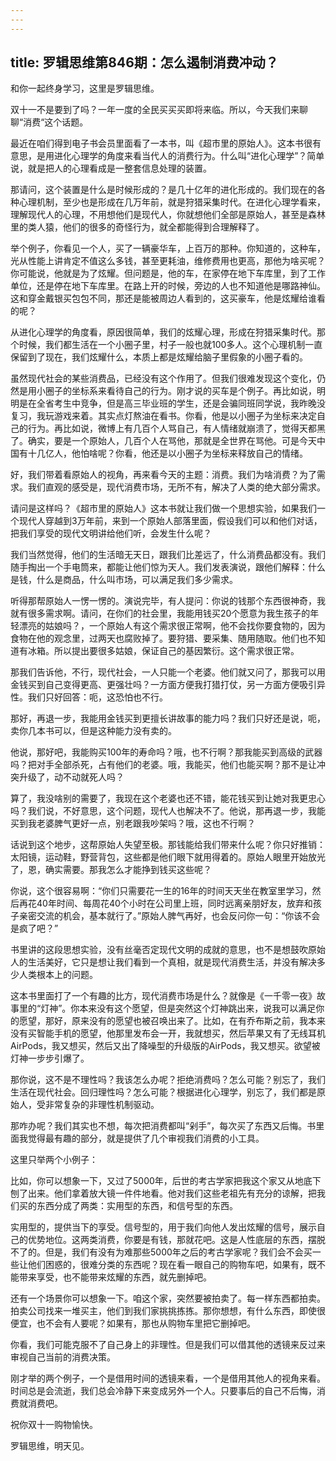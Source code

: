 ```yaml
---
---
---
```

title: 罗辑思维第846期：怎么遏制消费冲动？
---

和你一起终身学习，这里是罗辑思维。

双十一不是要到了吗？一年一度的全民买买买即将来临。所以，今天我们来聊聊“消费“这个话题。

最近在咱们得到电子书会员里面看了一本书，叫《超市里的原始人》。这本书很有意思，是用进化心理学的角度来看当代人的消费行为。什么叫“进化心理学”？简单说，就是把人的心理看成是一整套信息处理的装置。

那请问，这个装置是什么是时候形成的？是几十亿年的进化形成的。我们现在的各种心理机制，至少也是形成在几万年前，就是狩猎采集时代。在进化心理学看来，理解现代人的心理，不用想他们是现代人，你就想他们全部是原始人，甚至是森林里的类人猿，他们的很多的奇怪行为，就全都能得到合理解释了。

举个例子，你看见一个人，买了一辆豪华车，上百万的那种。你知道的，这种车，光从性能上讲肯定不值这么多钱，甚至更耗油，维修费用也更高，那他为啥买呢？你可能说，他就是为了炫耀。但问题是，他的车，在家停在地下车库里，到了工作单位，还是停在地下车库里。在路上开的时候，旁边的人也不知道他是哪路神仙。这和穿金戴银买包包不同，那还是能被周边人看到的，这买豪车，他是炫耀给谁看的呢？

从进化心理学的角度看，原因很简单，我们的炫耀心理，形成在狩猎采集时代。那个时候，我们都生活在一个小圈子里，村子一般也就100多人。这个心理机制一直保留到了现在，我们炫耀什么，本质上都是炫耀给脑子里假象的小圈子看的。

虽然现代社会的某些消费品，已经没有这个作用了。但我们很难发现这个变化，仍然是用小圈子的坐标系来看待自己的行为。刚才说的买车是个例子。再比如说，明明是在全省考生中竞争，但是高三毕业班的学生，还是会骗同班同学说，我昨晚没复习，我玩游戏来着。其实点灯熬油在看书。你看，他是以小圈子为坐标来决定自己的行为。再比如说，微博上有几百个人骂自己，有人情绪就崩溃了，觉得天都黑了。确实，要是一个原始人，几百个人在骂他，那就是全世界在骂他。可是今天中国有十几亿人，他怕啥呢？你看，他还是以小圈子为坐标来释放自己的情绪。

好，我们带着看原始人的视角，再来看今天的主题：消费。我们为啥消费？为了需求。我们直观的感受是，现代消费市场，无所不有，解决了人类的绝大部分需求。

请问是这样吗？《超市里的原始人》这本书就让我们做一个思想实验，如果我们一个现代人穿越到3万年前，来到一个原始人部落里面，假设我们可以和他们对话，把我们享受的现代文明讲给他们听，会发生什么呢？

我们当然觉得，他们的生活暗无天日，跟我们比差远了，什么消费品都没有。我们随手掏出一个手电筒来，都能让他们惊为天人。我们发表演说，跟他们解释：什么是钱，什么是商品，什么叫市场，可以满足我们多少需求。

听得那帮原始人一愣一愣的。演说完毕，有人提问：你说的钱那个东西很神奇，我就有很多需求啊。请问，在你们的社会里，我能用钱买20个愿意为我生孩子的年轻漂亮的姑娘吗？，一个原始人有这个需求很正常啊，他不会找你要食物的，因为食物在他的观念里，过两天也腐败掉了。要狩猎、要采集、随用随取。他们也不知道有冰箱。所以提出要很多姑娘，保证自己的基因繁衍。这个需求很正常。

那我们告诉他，不行，现代社会，一人只能一个老婆。他们就又问了，那我可以用金钱买到自己变得更高、更强壮吗？一方面方便我打猎打仗，另一方面方便吸引异性。我们只好回答：呃，这恐怕也不行。

那好，再退一步，我能用金钱买到更擅长讲故事的能力吗？我们只好还是说，呃，卖你几本书可以，但是这种能力没有卖的。

他说，那好吧，我能购买100年的寿命吗？哦，也不行啊？那我能买到高级的武器吗？把对手全部杀死，占有他们的老婆。哦，我能买，他们也能买啊？那不是让冲突升级了，动不动就死人吗？

算了，我没啥别的需要了，我现在这个老婆也还不错，能花钱买到让她对我更忠心吗？我们说，不好意思，这个问题，现代人也解决不了。他说，那再退一步，我能买到我老婆脾气更好一点，别老跟我吵架吗？哦，这也不行啊？

话说到这个地步，这帮原始人失望至极。那钱能给我们带来什么呢？你只好推销：太阳镜，运动鞋，野营背包，这些都是他们眼下就用得着的。原始人眼里开始放光了，恩，确实需要。那我怎么才能挣到钱买这些呢？

你说，这个很容易啊：“你们只需要花一生的16年的时间天天坐在教室里学习，然后再花40年时间、每周花40个小时在公司里上班，同时远离亲朋好友，放弃和孩子亲密交流的机会，基本就行了。”原始人脾气再好，也会反问你一句：“你该不会是疯了吧？”

书里讲的这段思想实验，没有丝毫否定现代文明的成就的意思，也不是想鼓吹原始人的生活美好，它只是想让我们看到一个真相，就是现代消费生活，并没有解决多少人类根本上的问题。

这本书里面打了一个有趣的比方，现代消费市场是什么？就像是《一千零一夜》故事里的“灯神”。你本来没有这个愿望，但是突然这个灯神跳出来，说我可以满足你的愿望，那好，原来没有的愿望也被召唤出来了。比如，在有乔布斯之前，我本来没有买智能手机的愿望，他那里发布会一开，我就想买，然后苹果又有了无线耳机AirPods，我又想买，然后又出了降噪型的升级版的AirPods，我又想买。欲望被灯神一步步引爆了。

那你说，这不是不理性吗？我该怎么办呢？拒绝消费吗？怎么可能？别忘了，我们生活在现代社会。回归理性吗？怎么可能？根据进化心理学，别忘了，我们都是原始人，受非常复杂的非理性机制驱动。

那咋办呢？我们其实也不想，每次把消费都叫“剁手”，每次买了东西又后悔。书里面我觉得最有趣的部分，就是提供了几个审视我们消费的小工具。

这里只举两个小例子：

比如，你可以想象一下，又过了5000年，后世的考古学家把我这个家又从地底下刨了出来。他们拿着放大镜一件件地看。他对我们这些老祖先有充分的谅解，把我们买的东西分成了两类：实用型的东西，和信号型的东西。

实用型的，提供当下的享受。信号型的，用于我们向他人发出炫耀的信号，展示自己的优势地位。这两类消费，你要是有钱，那就花吧。这是人性底层的东西，摆脱不了的。但是，我们有没有为难那些5000年之后的考古学家呢？我们会不会买一些让他们困惑的，很难分类的东西呢？现在看一眼自己的购物车吧，如果有，既不能带来享受，也不能带来炫耀的东西，就先删掉吧。

还有一个场景你可以想象一下。咱这个家，突然要被拍卖了。每一样东西都拍卖。拍卖公司找来一堆买主，他们到我们家挑挑拣拣。那你想想，有什么东西，即使很便宜，也不会有人要呢？如果有，那也从购物车里把它删掉吧。

你看，我们可能克服不了自己身上的非理性。但是我们可以借其他的透镜来反过来审视自己当前的消费决策。

刚才举的两个例子，一个是借用时间的透镜来看，一个是借用其他人的视角来看。时间总是会流逝，我们总会冷静下来变成另外一个人。只要事后的自己不后悔，消费就消费吧。

祝你双十一购物愉快。

罗辑思维，明天见。